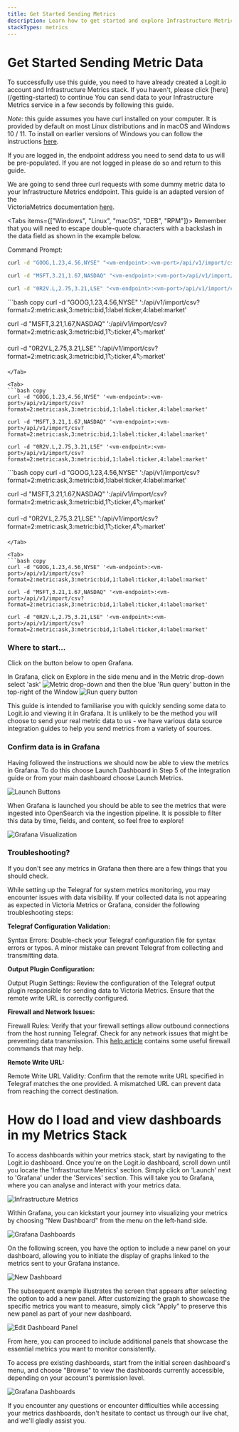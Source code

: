 ```yaml
---
title: Get Started Sending Metrics
description: Learn how to get started and explore Infrastructure Metrics with Grafana
stackTypes: metrics
---
```


# Get Started Sending Metric Data

<Callout type="info">
  To successfully use this guide, you need to have already created a Logit.io account and Infrastructure Metrics stack. If you haven't, please click [here](/getting-started) to continue
</ Callout>
You can send data to your Infrastructure Metrics service in a few seconds by following this guide.

*Note*: this guide assumes you have curl installed on your computer. It is provided by default on most Linux distributions and in macOS and Windows 10 / 11. 
To install on earlier versions of Windows you can follow the instructions [here](https://curl.se/windows/). 

If you are logged in, the endpoint address you need to send data to us will be pre-populated. If you are not logged in please do so and return to this guide.

We are going to send three curl requests with some dummy metric data to your Infrastructure Metrics enddpoint. This guide is an adapted version of the  
VictoriaMetrics documentation [here](https://docs.victoriametrics.com/single-server-victoriametrics/#how-to-import-csv-data).


<Tabs items={["Windows", "Linux", "macOS", "DEB", "RPM"]}>
  <Tab>
  Remember that you will need to escape double-quote characters with a backslash in the data field as shown in the example below.

  Command Prompt:
  ```bash copy 
  curl -d "GOOG,1.23,4.56,NYSE" "<vm-endpoint>:<vm-port>/api/v1/import/csv?format=2:metric:ask,3:metric:bid,1:label:ticker,4:label:market"

  curl -d "MSFT,3.21,1.67,NASDAQ" "<vm-endpoint>:<vm-port>/api/v1/import/csv?format=2:metric:ask,3:metric:bid,1:label:ticker,4:label:market"

  curl -d "0R2V.L,2.75,3.21,LSE" "<vm-endpoint>:<vm-port>/api/v1/import/csv?format=2:metric:ask,3:metric:bid,1:label:ticker,4:label:market"
  ```
  </Tab>

  <Tab>
  ```bash copy
  curl -d "GOOG,1.23,4.56,NYSE" '<vm-endpoint>:<vm-port>/api/v1/import/csv?format=2:metric:ask,3:metric:bid,1:label:ticker,4:label:market'

  curl -d "MSFT,3.21,1.67,NASDAQ" '<vm-endpoint>:<vm-port>/api/v1/import/csv?format=2:metric:ask,3:metric:bid,1:label:ticker,4:label:market'

  curl -d "0R2V.L,2.75,3.21,LSE" '<vm-endpoint>:<vm-port>/api/v1/import/csv?format=2:metric:ask,3:metric:bid,1:label:ticker,4:label:market'
  ```
  </Tab>

  <Tab>
  ```bash copy
  curl -d "GOOG,1.23,4.56,NYSE" '<vm-endpoint>:<vm-port>/api/v1/import/csv?format=2:metric:ask,3:metric:bid,1:label:ticker,4:label:market'

  curl -d "MSFT,3.21,1.67,NASDAQ" '<vm-endpoint>:<vm-port>/api/v1/import/csv?format=2:metric:ask,3:metric:bid,1:label:ticker,4:label:market'

  curl -d "0R2V.L,2.75,3.21,LSE" '<vm-endpoint>:<vm-port>/api/v1/import/csv?format=2:metric:ask,3:metric:bid,1:label:ticker,4:label:market'
  ```
  </Tab>

  <Tab>
  ```bash copy
  curl -d "GOOG,1.23,4.56,NYSE" '<vm-endpoint>:<vm-port>/api/v1/import/csv?format=2:metric:ask,3:metric:bid,1:label:ticker,4:label:market'

  curl -d "MSFT,3.21,1.67,NASDAQ" '<vm-endpoint>:<vm-port>/api/v1/import/csv?format=2:metric:ask,3:metric:bid,1:label:ticker,4:label:market'

  curl -d "0R2V.L,2.75,3.21,LSE" '<vm-endpoint>:<vm-port>/api/v1/import/csv?format=2:metric:ask,3:metric:bid,1:label:ticker,4:label:market'
  ```
  </Tab>

  <Tab>
  ```bash copy
  curl -d "GOOG,1.23,4.56,NYSE" '<vm-endpoint>:<vm-port>/api/v1/import/csv?format=2:metric:ask,3:metric:bid,1:label:ticker,4:label:market'

  curl -d "MSFT,3.21,1.67,NASDAQ" '<vm-endpoint>:<vm-port>/api/v1/import/csv?format=2:metric:ask,3:metric:bid,1:label:ticker,4:label:market'

  curl -d "0R2V.L,2.75,3.21,LSE" '<vm-endpoint>:<vm-port>/api/v1/import/csv?format=2:metric:ask,3:metric:bid,1:label:ticker,4:label:market'
  ```
  </Tab>

  </Tabs>

### Where to start...

Click on the button below to open Grafana.

<LaunchVisualizer />

In Grafana, click on Explore in the side menu and in the Metric drop-down select 'ask' ![Metric drop-down](@/images/getting-started/metrics/grafana-metric1.png)
and then the blue 'Run query' button in the top-right of the Window ![Run query button](@/images/getting-started/metrics/grafana-metric2.png)

<Callout type="info">
  This guide is intended to familiarise you with quickly sending some data to Logit.io
  and viewing it in Grafana. It is unlikely to be the method you will choose to 
  send your real metric data to us - we have various data source integration guides to help 
  you send metrics from a variety of sources.
</Callout>

### Confirm data is in Grafana

Having followed the instructions we should now be able to view the 
metrics in Grafana. To do this choose Launch Dashboard in Step 5 
of the integration guide or from your main dashboard choose Launch Metrics.

![Launch Buttons](@/images/help/infrastructure-metrics/launch-buttons.png)

When Grafana is launched you should be able to see the metrics that were ingested into 
OpenSearch via the ingestion pipeline. It is possible to filter this data by time, 
fields, and content, so feel free to explore!

![Grafana Visualization](@/images/help/infrastructure-metrics/grafana-visualization.png)

### Troubleshooting?

If you don't see any metrics in Grafana then there are a few things that you should check.

While setting up the Telegraf for system metrics monitoring, you may encounter 
issues with data visibility. If your collected data is not appearing as expected 
in Victoria Metrics or Grafana, consider the following troubleshooting steps:

**Telegraf Configuration Validation:**

Syntax Errors: Double-check your Telegraf configuration file for syntax errors 
or typos. A minor mistake can prevent Telegraf from collecting and transmitting data.

**Output Plugin Configuration:**

Output Plugin Settings: Review the configuration of the Telegraf output 
plugin responsible for sending data to Victoria Metrics. 
Ensure that the remote write URL is correctly configured.

**Firewall and Network Issues:**

Firewall Rules: Verify that your firewall settings allow outbound connections 
from the host running Telegraf. Check for any network issues that might be 
preventing data transmission. 
This [help article](/log-management/troubleshooting/how-can-i-diagnose-no-data-appearing) 
contains some useful firewall commands that may help. 

**Remote Write URL:**

Remote Write URL Validity: Confirm that the remote write URL specified in 
Telegraf matches the one provided. A mismatched URL can prevent data from 
reaching the correct destination.

# How do I load and view dashboards in my Metrics Stack

To access dashboards within your metrics stack, start by navigating to the 
Logit.io dashboard. Once you're on the Logit.io dashboard, scroll down until 
you locate the 'Infrastructure Metrics' section. Simply click on 'Launch' 
next to 'Grafana' under the 'Services' section. This will take you to Grafana, 
where you can analyse and interact with your metrics data.

![Infrastructure Metrics](@/images/help/infrastructure-metrics/infrastructure-metrics-stack.png)

Within Grafana, you can kickstart your journey into visualizing your 
metrics by choosing "New Dashboard" from the menu on the left-hand side.

![Grafana Dashboards](@/images/help/infrastructure-metrics/dashboards.png)

On the following screen, you have the option to include a new panel 
on your dashboard, allowing you to initiate the display of graphs 
linked to the metrics sent to your Grafana instance.

![New Dashboard](@/images/help/infrastructure-metrics/new-dashboard.png)

The subsequent example illustrates the screen that appears after selecting the 
option to add a new panel. After customizing the graph to showcase the specific 
metrics you want to measure, simply click "Apply" to 
preserve this new panel as part of your new dashboard.

![Edit Dashboard Panel](@/images/help/infrastructure-metrics/edit-dashboard-panel.png)

From here, you can proceed to include additional panels that showcase the 
essential metrics you want to monitor consistently.

To access pre existing dashboards, start from the initial screen dashboard's 
menu, and choose "Browse" to view the dashboards currently accessible, 
depending on your account's permission level.

![Grafana Dashboards](@/images/help/infrastructure-metrics/dashboards.png)

If you encounter any questions or encounter difficulties while accessing 
your metrics dashboards, don't hesitate to contact us through our live chat, 
and we'll gladly assist you.